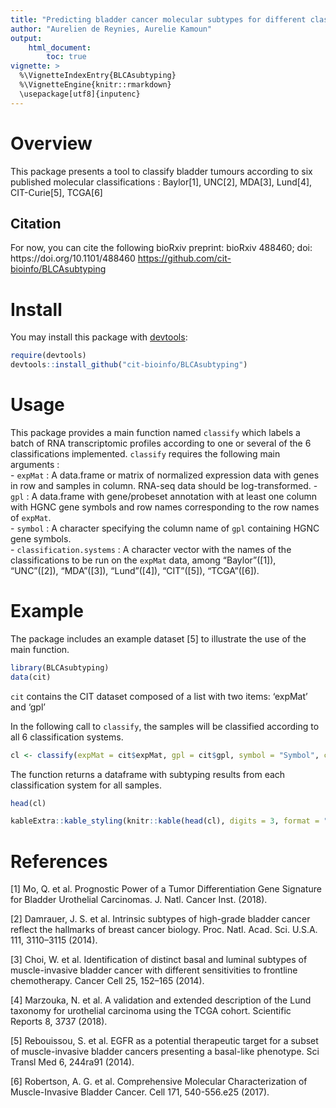 ```yaml
---
title: "Predicting bladder cancer molecular subtypes for different classification systems based on expression profiles"
author: "Aurelien de Reynies, Aurelie Kamoun"
output: 
    html_document:
        toc: true
vignette: >
  %\VignetteIndexEntry{BLCAsubtyping}
  %\VignetteEngine{knitr::rmarkdown}
  \usepackage[utf8]{inputenc}
---
```


# Overview

This package presents a tool to classify bladder tumours according to six published molecular classifications : Baylor[1], UNC[2], MDA[3], Lund[4], CIT-Curie[5], TCGA[6]

## Citation
For now, you can cite the following bioRxiv preprint: bioRxiv 488460; doi: https://doi.org/10.1101/488460
<https://github.com/cit-bioinfo/BLCAsubtyping>

# Install
You may install this package with [devtools]:

[devtools]: https://github.com/hadley/devtools

```r
require(devtools)
devtools::install_github("cit-bioinfo/BLCAsubtyping")
```
# Usage
This package provides a main function named `classify` which labels a batch of RNA transcriptomic profiles according to one or several of the 6 classifications implemented. 
`classify` requires the following main arguments :  
- `expMat` : A data.frame or matrix of normalized expression data with genes in row and samples in column. RNA-seq data should be log-transformed. 
- `gpl` : A data.frame with gene/probeset annotation with at least one column with HGNC gene symbols and row names corresponding to the row names of `expMat`.  
- `symbol` : A character specifying the column name of `gpl` containing HGNC gene symbols.  
- `classification.systems` : A character vector with the names of the classifications to be run on the `expMat` data, among "Baylor"([1]), "UNC"([2]), "MDA"([3]), "Lund"([4]), "CIT"([5]), "TCGA"([6]).  

# Example
The package includes an example dataset [5] to illustrate the use of the main function.

```r
library(BLCAsubtyping)
data(cit) 
``` 
`cit` contains the CIT dataset composed of a list with two items: 'expMat' and 'gpl'

In the following call to `classify`, the samples will be classified according to all 6 classification systems.  
```r
cl <- classify(expMat = cit$expMat, gpl = cit$gpl, symbol = "Symbol", classification.systems = c("Baylor", "UNC", "MDA", "CIT", "Lund", "TCGA"))
``` 

The function returns a dataframe with subtyping results from each classification system for all samples.  
```r
head(cl)
``` 
```r
kableExtra::kable_styling(knitr::kable(head(cl), digits = 3, format = "html"))
``` 

# References
[1] Mo, Q. et al. Prognostic Power of a Tumor Differentiation Gene Signature for Bladder Urothelial Carcinomas. J. Natl. Cancer Inst. (2018).

[2] Damrauer, J. S. et al. Intrinsic subtypes of high-grade bladder cancer reflect the hallmarks of breast cancer biology. Proc. Natl. Acad. Sci. U.S.A. 111, 3110–3115 (2014).

[3] Choi, W. et al. Identification of distinct basal and luminal subtypes of muscle-invasive bladder cancer with different sensitivities to frontline chemotherapy. Cancer Cell 25, 152–165 (2014).

[4] Marzouka, N. et al. A validation and extended description of the Lund taxonomy for urothelial carcinoma using the TCGA cohort. Scientific Reports 8, 3737 (2018).

[5] Rebouissou, S. et al. EGFR as a potential therapeutic target for a subset of muscle-invasive bladder cancers presenting a basal-like phenotype. Sci Transl Med 6, 244ra91 (2014).

[6] Robertson, A. G. et al. Comprehensive Molecular Characterization of Muscle-Invasive Bladder Cancer. Cell 171, 540-556.e25 (2017).
 

